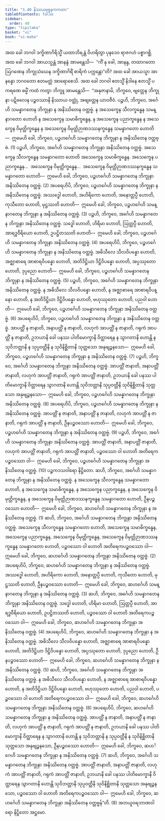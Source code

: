 ```yaml
---
title: "1.40 နိဿယမုစ္စနကကထာ"
tableOfContents: false
sidebar:
  order: 40
type: "tipitaka"
basket: "vi"
book: "vi-maha"
---
```



<DynamicBreadcrumb />

<Division number="103" book="vi-maha" e="ch" v="3" p="111">

<Paragraph number="444" book="vi-maha">
အထ ခေါ ဘဂဝါ ဒက္ခိဏာဂိရိသ္မိံ ယထာဘိရန္တံ ဝိဟရိတွာ ပုနဒေဝ ရာဇဂဟံ ပစ္စာဂစ္ဆိ. အထ ခေါ ဘဂဝါ အာယသ္မန္တံ အာနန္ဒံ အာမန္တေသိ—  “ကိံ နု ခေါ, အာနန္ဒ, တထာဂတော ဩဂဏေန ဘိက္ခုသံဃေန ဒက္ခိဏာဂိရိံ စာရိကံ ပက္ကန္တော”တိ? အထ ခေါ အာယသ္မာ အာနန္ဒော ဘဂဝတော ဧတမတ္ထံ အာရောစေသိ. အထ ခေါ ဘဂဝါ ဧတသ္မိံ နိဒါနေ ဧတသ္မိံ ပကရဏေ ဓမ္မိံ ကထံ ကတွာ ဘိက္ခူ အာမန္တေသိ—  “အနုဇာနာမိ, ဘိက္ခဝေ, ဗျတ္တေန ဘိက္ခုနာ ပဋိဗလေန ပဉ္စဝဿာနိ နိဿာယ ဝတ္ထုံ, အဗျတ္တေန ယာဝဇီဝံ.
</Paragraph>

<Paragraph number="445" book="vi-maha">
ပဉ္စဟိ, ဘိက္ခဝေ, အင်္ဂေဟိ သမန္နာဂတေန ဘိက္ခုနာ န အနိဿိတေန ဝတ္ထဗ္ဗံ. န အသေက္ခေန သီလက္ခန္ဓေန သမန္နာဂတော ဟောတိ န အသေက္ခေန သမာဓိက္ခန္ဓေန, န အသေက္ခေန ပညာက္ခန္ဓေန န အသေက္ခေန ဝိမုတ္တိက္ခန္ဓေန န အသေက္ခေန ဝိမုတ္တိဉာဏဒဿနက္ခန္ဓေန သမန္နာဂတော ဟောတိ—  ဣမေဟိ ခေါ, ဘိက္ခဝေ, ပဉ္စဟင်္ဂေဟိ သမန္နာဂတေန ဘိက္ခုနာ န အနိဿိတေန ဝတ္ထဗ္ဗံ. (1)
</Paragraph>

<Paragraph number="446" book="vi-maha">
ပဉ္စဟိ, ဘိက္ခဝေ, အင်္ဂေဟိ သမန္နာဂတေန ဘိက္ခုနာ အနိဿိတေန ဝတ္ထဗ္ဗံ. အသေက္ခေန သီလက္ခန္ဓေန သမန္နာဂတော ဟောတိ အသေက္ခေန သမာဓိက္ခန္ဓေန. အသေက္ခေန ပညာက္ခန္ဓေန…  အသေက္ခေန ဝိမုတ္တိက္ခန္ဓေန…  အသေက္ခေန ဝိမုတ္တိဉာဏဒဿနက္ခန္ဓေန သမန္နာဂတော ဟောတိ—  ဣမေဟိ ခေါ, ဘိက္ခဝေ, ပဉ္စဟင်္ဂေဟိ သမန္နာဂတေန ဘိက္ခုနာ အနိဿိတေန ဝတ္ထဗ္ဗံ. (2)
</Paragraph>

<Paragraph number="447" book="vi-maha">
အပရေဟိပိ, ဘိက္ခဝေ, ပဉ္စဟင်္ဂေဟိ သမန္နာဂတေန ဘိက္ခုနာ န အနိဿိတေန ဝတ္ထဗ္ဗံ. အဿဒ္ဓေါ ဟောတိ, အဟိရိကော ဟောတိ, အနောတ္တပ္ပီ ဟောတိ, ကုသီတော ဟောတိ, မုဋ္ဌဿတိ ဟောတိ—  ဣမေဟိ ခေါ, ဘိက္ခဝေ, ပဉ္စဟင်္ဂေဟိ သမန္နာဂတေန ဘိက္ခုနာ န အနိဿိတေန ဝတ္ထဗ္ဗံ. (3)
</Paragraph>

<Paragraph number="448" book="vi-maha">
ပဉ္စဟိ, ဘိက္ခဝေ, အင်္ဂေဟိ သမန္နာဂတေန ဘိက္ခုနာ အနိဿိတေန ဝတ္ထဗ္ဗံ. သဒ္ဓေါ ဟောတိ, ဟိရိမာ ဟောတိ, ဩတ္တပ္ပီ ဟောတိ, အာရဒ္ဓဝီရိယော ဟောတိ, ဥပဋ္ဌိတဿတိ ဟောတိ—  ဣမေဟိ ခေါ, ဘိက္ခဝေ, ပဉ္စဟင်္ဂေဟိ သမန္နာဂတေန ဘိက္ခုနာ အနိဿိတေန ဝတ္ထဗ္ဗံ. (4)
</Paragraph>

<Paragraph number="449" book="vi-maha">
အပရေဟိပိ, ဘိက္ခဝေ, ပဉ္စဟင်္ဂေဟိ သမန္နာဂတေန ဘိက္ခုနာ န အနိဿိတေန ဝတ္ထဗ္ဗံ. အဓိသီလေ သီလဝိပန္နော ဟောတိ, အဇ္ဈာစာရေ အာစာရဝိပန္နော ဟောတိ, အတိဒိဋ္ဌိယာ ဒိဋ္ဌိဝိပန္နော ဟောတိ, အပ္ပဿုတော ဟောတိ, ဒုပ္ပညော ဟောတိ—  ဣမေဟိ ခေါ, ဘိက္ခဝေ, ပဉ္စဟင်္ဂေဟိ သမန္နာဂတေန ဘိက္ခုနာ န အနိဿိတေန ဝတ္ထဗ္ဗံ. (5)
</Paragraph>

<Paragraph number="450" book="vi-maha">
ပဉ္စဟိ, ဘိက္ခဝေ, အင်္ဂေဟိ သမန္နာဂတေန ဘိက္ခုနာ အနိဿိတေန ဝတ္ထဗ္ဗံ. န အဓိသီလေ သီလဝိပန္နော ဟောတိ, န အဇ္ဈာစာရေ အာစာရဝိပန္နော ဟောတိ, န အတိဒိဋ္ဌိယာ ဒိဋ္ဌိဝိပန္နော ဟောတိ, ဗဟုဿုတော ဟောတိ, ပညဝါ ဟောတိ—  ဣမေဟိ ခေါ, ဘိက္ခဝေ, ပဉ္စဟင်္ဂေဟိ သမန္နာဂတေန ဘိက္ခုနာ အနိဿိတေန ဝတ္ထဗ္ဗံ. (6)
</Paragraph>

<Paragraph number="451" book="vi-maha">
အပရေဟိပိ, ဘိက္ခဝေ, ပဉ္စဟင်္ဂေဟိ သမန္နာဂတေန ဘိက္ခုနာ န အနိဿိတေန ဝတ္ထဗ္ဗံ. အာပတ္တိံ န ဇာနာတိ, အနာပတ္တိံ န ဇာနာတိ, လဟုကံ အာပတ္တိံ န ဇာနာတိ, ဂရုကံ အာပတ္တိံ န ဇာနာတိ, ဥဘယာနိ ခေါ ပနဿ ပါတိမောက္ခာနိ ဝိတ္ထာရေန န သွာဂတာနိ ဟောန္တိ န သုဝိဘတ္တာနိ န သုပ္ပဝတ္တီနိ န သုဝိနိစ္ဆိတာနိ သုတ္တသော အနုဗျဉ္ဇနသော—  ဣမေဟိ ခေါ, ဘိက္ခဝေ, ပဉ္စဟင်္ဂေဟိ သမန္နာဂတေန ဘိက္ခုနာ န အနိဿိတေန ဝတ္ထဗ္ဗံ. (7)
</Paragraph>

<Paragraph number="452" book="vi-maha">
ပဉ္စဟိ, ဘိက္ခဝေ, အင်္ဂေဟိ သမန္နာဂတေန ဘိက္ခုနာ အနိဿိတေန ဝတ္ထဗ္ဗံ. အာပတ္တိံ ဇာနာတိ, အနာပတ္တိံ ဇာနာတိ, လဟုကံ အာပတ္တိံ ဇာနာတိ, ဂရုကံ အာပတ္တိံ ဇာနာတိ, ဥဘယာနိ ခေါ ပနဿ ပါတိမောက္ခာနိ ဝိတ္ထာရေန သွာဂတာနိ ဟောန္တိ သုဝိဘတ္တာနိ သုပ္ပဝတ္တီနိ သုဝိနိစ္ဆိတာနိ သုတ္တသော အနုဗျဉ္ဇနသော—  ဣမေဟိ ခေါ, ဘိက္ခဝေ, ပဉ္စဟင်္ဂေဟိ သမန္နာဂတေန ဘိက္ခုနာ အနိဿိတေန ဝတ္ထဗ္ဗံ. (8)
</Paragraph>

<Paragraph number="453" book="vi-maha">
အပရေဟိပိ, ဘိက္ခဝေ, ပဉ္စဟင်္ဂေဟိ သမန္နာဂတေန ဘိက္ခုနာ န အနိဿိတေန ဝတ္ထဗ္ဗံ. အာပတ္တိံ န ဇာနာတိ, အနာပတ္တိံ န ဇာနာတိ, လဟုကံ အာပတ္တိံ န ဇာနာတိ, ဂရုကံ အာပတ္တိံ န ဇာနာတိ, ဦနပဉ္စဝဿော ဟောတိ—  ဣမေဟိ ခေါ, ဘိက္ခဝေ, ပဉ္စဟင်္ဂေဟိ သမန္နာဂတေန ဘိက္ခုနာ န အနိဿိတေန ဝတ္ထဗ္ဗံ. (9)
</Paragraph>

<Paragraph number="454" book="vi-maha">
ပဉ္စဟိ, ဘိက္ခဝေ, အင်္ဂေဟိ သမန္နာဂတေန ဘိက္ခုနာ အနိဿိတေန ဝတ္ထဗ္ဗံ. အာပတ္တိံ ဇာနာတိ, အနာပတ္တိံ ဇာနာတိ, လဟုကံ အာပတ္တိံ ဇာနာတိ, ဂရုကံ အာပတ္တိံ ဇာနာတိ, ပဉ္စဝဿော ဝါ ဟောတိ အတိရေကပဉ္စဝဿော ဝါ—  ဣမေဟိ ခေါ, ဘိက္ခဝေ, ပဉ္စဟင်္ဂေဟိ သမန္နာဂတေန ဘိက္ခုနာ အနိဿိတေန ဝတ္ထဗ္ဗံ. (10)

</Paragraph>
</Division>

<Paragraph number="455" type="center" book="vi-maha">
ပဉ္စကဒသဝါရော နိဋ္ဌိတော.


</Paragraph>

<Division number="104" book="vi-maha" e="ch" v="3" p="113">

<Paragraph number="456" book="vi-maha">
ဆဟိ, ဘိက္ခဝေ, အင်္ဂေဟိ သမန္နာဂတေန ဘိက္ခုနာ န အနိဿိတေန ဝတ္ထဗ္ဗံ. န အသေက္ခေန သီလက္ခန္ဓေန သမန္နာဂတော ဟောတိ, န အသေက္ခေန သမာဓိက္ခန္ဓေန, န အသေက္ခေန ပညာက္ခန္ဓေန, န အသေက္ခေန ဝိမုတ္တိက္ခန္ဓေန, န အသေက္ခေန ဝိမုတ္တိဉာဏဒဿနက္ခန္ဓေန သမန္နာဂတော ဟောတိ, ဦနပဉ္စဝဿော ဟောတိ—  ဣမေဟိ ခေါ, ဘိက္ခဝေ, ဆဟင်္ဂေဟိ သမန္နာဂတေန ဘိက္ခုနာ န အနိဿိတေန ဝတ္ထဗ္ဗံ. (1)
</Paragraph>

<Paragraph number="457" book="vi-maha">
ဆဟိ, ဘိက္ခဝေ, အင်္ဂေဟိ သမန္နာဂတေန ဘိက္ခုနာ အနိဿိတေန ဝတ္ထဗ္ဗံ. အသေက္ခေန သီလက္ခန္ဓေန သမန္နာဂတော ဟောတိ, အသေက္ခေန သမာဓိက္ခန္ဓေန, အသေက္ခေန ပညာက္ခန္ဓေန, အသေက္ခေန ဝိမုတ္တိက္ခန္ဓေန, အသေက္ခေန ဝိမုတ္တိဉာဏဒဿနက္ခန္ဓေန သမန္နာဂတော ဟောတိ, ပဉ္စဝဿော ဝါ ဟောတိ အတိရေကပဉ္စဝဿော ဝါ—  ဣမေဟိ ခေါ, ဘိက္ခဝေ, ဆဟင်္ဂေဟိ သမန္နာဂတေန ဘိက္ခုနာ အနိဿိတေန ဝတ္ထဗ္ဗံ. (2)
</Paragraph>

<Paragraph number="458" book="vi-maha">
အပရေဟိပိ, ဘိက္ခဝေ, ဆဟင်္ဂေဟိ သမန္နာဂတေန ဘိက္ခုနာ န အနိဿိတေန ဝတ္ထဗ္ဗံ. အဿဒ္ဓေါ ဟောတိ, အဟိရိကော ဟောတိ, အနောတ္တပ္ပီ ဟောတိ, ကုသီတော ဟောတိ, မုဋ္ဌဿတိ ဟောတိ, ဦနပဉ္စဝဿော ဟောတိ—  ဣမေဟိ ခေါ, ဘိက္ခဝေ, ဆဟင်္ဂေဟိ သမန္နာဂတေန ဘိက္ခုနာ န အနိဿိတေန ဝတ္ထဗ္ဗံ. (3)
</Paragraph>

<Paragraph number="459" book="vi-maha">
ဆဟိ, ဘိက္ခဝေ, အင်္ဂေဟိ သမန္နာဂတေန ဘိက္ခုနာ အနိဿိတေန ဝတ္ထဗ္ဗံ. သဒ္ဓေါ ဟောတိ, ဟိရိမာ ဟောတိ, ဩတ္တပ္ပီ ဟောတိ, အာရဒ္ဓဝီရိယော ဟောတိ, ဥပဋ္ဌိတဿတိ ဟောတိ, ပဉ္စဝဿော ဝါ ဟောတိ အတိရေကပဉ္စဝဿော ဝါ—  ဣမေဟိ ခေါ, ဘိက္ခဝေ, ဆဟင်္ဂေဟိ သမန္နာဂတေန ဘိက္ခုနာ အနိဿိတေန ဝတ္ထဗ္ဗံ. (4)
</Paragraph>

<Paragraph number="460" book="vi-maha">
အပရေဟိပိ, ဘိက္ခဝေ, ဆဟင်္ဂေဟိ သမန္နာဂတေန ဘိက္ခုနာ န အနိဿိတေန ဝတ္ထဗ္ဗံ. အဓိသီလေ သီလဝိပန္နော ဟောတိ, အဇ္ဈာစာရေ အာစာရဝိပန္နော ဟောတိ, အတိဒိဋ္ဌိယာ ဒိဋ္ဌိဝိပန္နော ဟောတိ, အပ္ပဿုတော ဟောတိ, ဒုပ္ပညော ဟောတိ, ဦနပဉ္စဝဿော ဟောတိ—  ဣမေဟိ ခေါ, ဘိက္ခဝေ, ဆဟင်္ဂေဟိ သမန္နာဂတေန ဘိက္ခုနာ န အနိဿိတေန ဝတ္ထဗ္ဗံ. (5)
</Paragraph>

<Paragraph number="461" book="vi-maha">
ဆဟိ, ဘိက္ခဝေ, အင်္ဂေဟိ သမန္နာဂတေန ဘိက္ခုနာ အနိဿိတေန ဝတ္ထဗ္ဗံ. န အဓိသီလေ သီလဝိပန္နော ဟောတိ, န အဇ္ဈာစာရေ အာစာရဝိပန္နော ဟောတိ, န အတိဒိဋ္ဌိယာ ဒိဋ္ဌိဝိပန္နော ဟောတိ, ဗဟုဿုတော ဟောတိ, ပညဝါ ဟောတိ, ပဉ္စဝဿော ဝါ ဟောတိ အတိရေကပဉ္စဝဿော ဝါ—  ဣမေဟိ ခေါ, ဘိက္ခဝေ, ဆဟင်္ဂေဟိ သမန္နာဂတေန ဘိက္ခုနာ အနိဿိတေန ဝတ္ထဗ္ဗံ. (6)
</Paragraph>

<Paragraph number="462" book="vi-maha">
အပရေဟိပိ, ဘိက္ခဝေ, ဆဟင်္ဂေဟိ သမန္နာဂတေန ဘိက္ခုနာ န အနိဿိတေန ဝတ္ထဗ္ဗံ. အာပတ္တိံ န ဇာနာတိ, အနာပတ္တိံ န ဇာနာတိ, လဟုကံ အာပတ္တိံ န ဇာနာတိ, ဂရုကံ အာပတ္တိံ န ဇာနာတိ, ဥဘယာနိ ခေါ ပနဿ ပါတိမောက္ခာနိ ဝိတ္ထာရေန န သွာဂတာနိ ဟောန္တိ န သုဝိဘတ္တာနိ န သုပ္ပဝတ္တီနိ န သုဝိနိစ္ဆိတာနိ သုတ္တသော အနုဗျဉ္ဇနသော, ဦနပဉ္စဝဿော ဟောတိ—  ဣမေဟိ ခေါ, ဘိက္ခဝေ, ဆဟင်္ဂေဟိ သမန္နာဂတေန ဘိက္ခုနာ န အနိဿိတေန ဝတ္ထဗ္ဗံ. (7)
</Paragraph>

<Paragraph number="463" book="vi-maha">
ဆဟိ, ဘိက္ခဝေ, အင်္ဂေဟိ သမန္နာဂတေန ဘိက္ခုနာ အနိဿိတေန ဝတ္ထဗ္ဗံ. အာပတ္တိံ ဇာနာတိ, အနာပတ္တိံ ဇာနာတိ, လဟုကံ အာပတ္တိံ ဇာနာတိ, ဂရုကံ အာပတ္တိံ ဇာနာတိ, ဥဘယာနိ ခေါ ပနဿ ပါတိမောက္ခာနိ ဝိတ္ထာရေန သွာဂတာနိ ဟောန္တိ သုဝိဘတ္တာနိ သုပ္ပဝတ္တီနိ သုဝိနိစ္ဆိတာနိ သုတ္တသော အနုဗျဉ္ဇနသော, ပဉ္စဝဿော ဝါ ဟောတိ အတိရေကပဉ္စဝဿော ဝါ—  ဣမေဟိ ခေါ, ဘိက္ခဝေ, ဆဟင်္ဂေဟိ သမန္နာဂတေန ဘိက္ခုနာ အနိဿိတေန ဝတ္ထဗ္ဗန်”တိ. (8)

</Paragraph>
</Division>

<Paragraph number="464" type="center" book="vi-maha">
အဘယူဝရဘာဏဝါရော နိဋ္ဌိတော အဋ္ဌမော.
</Paragraph>